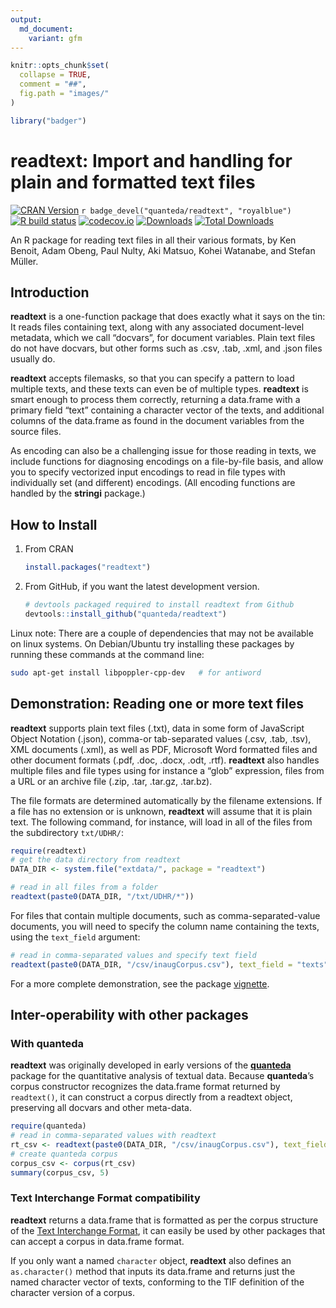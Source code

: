```yaml
---
output:
  md_document:
    variant: gfm
---
```


<!-- README.md is generated from README.Rmd. Please edit that file -->

```r
knitr::opts_chunk$set(
  collapse = TRUE,
  comment = "##",
  fig.path = "images/"
)
```
```r
library("badger")
```
# readtext: Import and handling for plain and formatted text files

<!-- badges: start -->
[![CRAN Version](https://www.r-pkg.org/badges/version/readtext)](https://CRAN.R-project.org/package=readtext)
`r badge_devel("quanteda/readtext", "royalblue")`
[![R build status](https://github.com/quanteda/readtext/workflows/R-CMD-check/badge.svg)](https://github.com/quanteda/readtext/actions)
[![codecov.io](https://codecov.io/github/quanteda/readtext/coverage.svg?branch=master)][1]
[![Downloads](https://cranlogs.r-pkg.org/badges/readtext)](https://CRAN.R-project.org/package=readtext)
[![Total Downloads](https://cranlogs.r-pkg.org/badges/grand-total/readtext?color=orange)](https://CRAN.R-project.org/package=readtext)
<!-- badges: end -->


[1]: https://codecov.io/gh/quanteda/readtext/branch/master

An R package for reading text files in all their various formats, by Ken Benoit, Adam Obeng, Paul Nulty, Aki Matsuo, Kohei Watanabe, and Stefan Müller.

## Introduction

**readtext** is a one-function package that does exactly what it says on the tin: It reads files containing text, along with any associated document-level metadata, which we call "docvars", for document variables.  Plain text files do not have docvars, but other forms such as .csv, .tab, .xml, and .json files usually do.  

**readtext** accepts filemasks, so that you can specify a pattern to load multiple texts, and these texts can even be of multiple types.  **readtext** is smart enough to process them correctly, returning a data.frame with a primary field "text" containing a character vector of the texts, and additional columns of the data.frame as found in the document variables from the source files.

As encoding can also be a challenging issue for those reading in texts, we include functions for diagnosing encodings on a file-by-file basis, and allow you to specify vectorized input encodings to read in file types with individually set (and different) encodings.  (All encoding functions are handled by the **stringi** package.)

## How to Install


1.  From CRAN

    ```r
    install.packages("readtext")
    ```

2.  From GitHub, if you want the latest development version.

    ```r
    # devtools packaged required to install readtext from Github 
    devtools::install_github("quanteda/readtext") 
    ```

Linux note: There are a couple of dependencies that may not be available on linux systems. On Debian/Ubuntu try installing these packages by running these commands at the command line:

```bash
sudo apt-get install libpoppler-cpp-dev   # for antiword
```

## Demonstration: Reading one or more text files

**readtext** supports plain text files (.txt), data in some form of JavaScript Object Notation (.json), comma-or tab-separated values (.csv, .tab, .tsv), XML documents (.xml), as well as PDF, Microsoft Word formatted files and other document formats (.pdf, .doc, .docx, .odt, .rtf). **readtext** also handles multiple files and file types using for instance a "glob" expression, files from a URL or an archive file (.zip, .tar, .tar.gz, .tar.bz).

The file formats are determined automatically by the filename extensions.  If a file has no extension or is unknown, **readtext** will assume that it is plain text.  The following command, for instance, will load in all of the files from the subdirectory `txt/UDHR/`:

```r
require(readtext)
# get the data directory from readtext
DATA_DIR <- system.file("extdata/", package = "readtext")

# read in all files from a folder
readtext(paste0(DATA_DIR, "/txt/UDHR/*"))
```

For files that contain multiple documents, such as comma-separated-value documents, you will need to specify the column name containing the texts, using the `text_field` argument:

```r
# read in comma-separated values and specify text field
readtext(paste0(DATA_DIR, "/csv/inaugCorpus.csv"), text_field = "texts")
```

For a more complete demonstration, see the package [vignette](https://readtext.quanteda.io/articles/readtext_vignette.html).

## Inter-operability with other packages

### With **quanteda**

**readtext** was originally developed in early versions of the [**quanteda**](https://github.com/quanteda/quanteda) package for the quantitative analysis of textual data. Because **quanteda**'s corpus constructor recognizes the data.frame format returned by `readtext()`, it can construct a corpus directly from a readtext object, preserving all docvars and other meta-data.

```r
require(quanteda)
# read in comma-separated values with readtext
rt_csv <- readtext(paste0(DATA_DIR, "/csv/inaugCorpus.csv"), text_field = "texts")
# create quanteda corpus
corpus_csv <- corpus(rt_csv)
summary(corpus_csv, 5)
```

### Text Interchange Format compatibility

**readtext** returns a data.frame that is formatted as per the corpus structure of the [Text Interchange Format](https://github.com/ropensci/tif), it can easily be used by other packages that can accept a corpus in data.frame format.  

If you only want a named `character` object, **readtext** also defines an `as.character()` method that inputs its data.frame and returns just the named character vector of texts, conforming to the TIF definition of the character version of a corpus.
